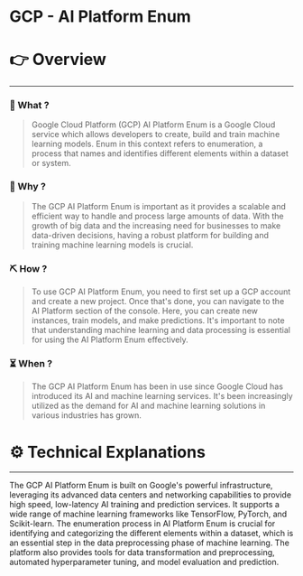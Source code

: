 # GCP - AI Platform Enum


# 👉 Overview

---

### 👀 What ?

> Google Cloud Platform (GCP) AI Platform Enum is a Google Cloud service which allows developers to create, build and train machine learning models. Enum in this context refers to enumeration, a process that names and identifies different elements within a dataset or system.
> 

### 🧐 Why ?

> The GCP AI Platform Enum is important as it provides a scalable and efficient way to handle and process large amounts of data. With the growth of big data and the increasing need for businesses to make data-driven decisions, having a robust platform for building and training machine learning models is crucial.
> 

### ⛏️ How ?

> To use GCP AI Platform Enum, you need to first set up a GCP account and create a new project. Once that's done, you can navigate to the AI Platform section of the console. Here, you can create new instances, train models, and make predictions. It's important to note that understanding machine learning and data processing is essential for using the AI Platform Enum effectively.
> 

### ⏳ When ?

> The GCP AI Platform Enum has been in use since Google Cloud has introduced its AI and machine learning services. It's been increasingly utilized as the demand for AI and machine learning solutions in various industries has grown.
> 

# ⚙️ Technical Explanations

---

The GCP AI Platform Enum is built on Google's powerful infrastructure, leveraging its advanced data centers and networking capabilities to provide high speed, low-latency AI training and prediction services. It supports a wide range of machine learning frameworks like TensorFlow, PyTorch, and Scikit-learn. The enumeration process in AI Platform Enum is crucial for identifying and categorizing the different elements within a dataset, which is an essential step in the data preprocessing phase of machine learning. The platform also provides tools for data transformation and preprocessing, automated hyperparameter tuning, and model evaluation and prediction.
